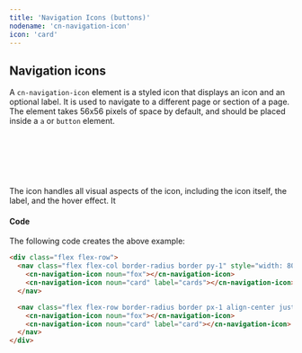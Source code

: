 ```yaml
---
title: 'Navigation Icons (buttons)'
nodename: 'cn-navigation-icon'
icon: 'card'
---
```


## Navigation icons

A <code>cn-navigation-icon</code> element is a styled icon that displays an icon and an optional label. It is used to navigate to a different page or section of a page. The element takes 56x56 pixels of space by default, and should
be placed inside a <code>a</code> or <code>button</code> element.

<div class="flex flex-row flex-no-wrap">
  <nav class="flex flex-col border-radius border py-1" style="width: 80px">
    <cn-navigation-icon noun="fox"></cn-navigation-icon>
    <cn-navigation-icon noun="card" label="cards"></cn-navigation-icon>
  </nav>

  <nav class="flex flex-row border-radius border px-1 align-center justify-center" style="height: 80px">
    <cn-navigation-icon noun="fox"></cn-navigation-icon>
    <cn-navigation-icon noun="card" label="card"></cn-navigation-icon>
  </nav>
  <div class="border border-radius p-2 grow">
    <cn-toggle-button id="toggleActive" label="Active"></cn-toggle-button>
  </div>
</div>

<script>{`document.getElementById('toggleActive').addEventListener('change', (event) => {console.log(event.target.pressed);document.querySelectorAll('cn-navigation-icon').forEach((icon) => {icon.active = event.target.pressed});});`}</script>


  
The icon handles all visual aspects of the icon, including the icon itself, the label, and the hover effect. It 

#### Code 

The following code creates the above example:

```html
<div class="flex flex-row">
  <nav class="flex flex-col border-radius border py-1" style="width: 80px">
    <cn-navigation-icon noun="fox"></cn-navigation-icon>
    <cn-navigation-icon noun="card" label="cards"></cn-navigation-icon>
  </nav>

  <nav class="flex flex-row border-radius border px-1 align-center justify-center" style="height: 80px">
    <cn-navigation-icon noun="fox"></cn-navigation-icon>
    <cn-navigation-icon noun="card" label="card"></cn-navigation-icon>
  </nav>
</div>
```
